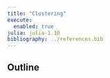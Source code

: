 ```yaml
---
title: "Clustering"
execute: 
  enabled: true
julia: julia-1.10
bibliography: ../references.bib
---
```


## Outline